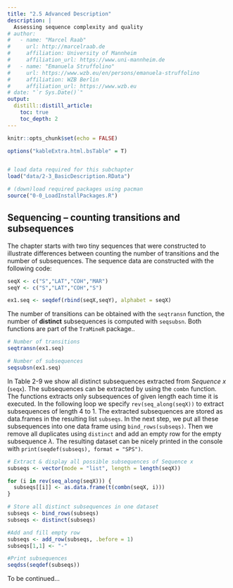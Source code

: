 ```yaml
---
title: "2.5 Advanced Description"
description: |
  Assessing sequence complexity and quality
# author:
#   - name: "Marcel Raab"
#     url: http://marcelraab.de
#     affiliation: University of Mannheim
#     affiliation_url: https://www.uni-mannheim.de
#   - name: "Emanuela Struffolino"
#     url: https://www.wzb.eu/en/persons/emanuela-struffolino
#     affiliation: WZB Berlin
#     affiliation_url: https://www.wzb.eu
# date: "`r Sys.Date()`"
output:
  distill::distill_article:
    toc: true
    toc_depth: 2
---
```


```r
knitr::opts_chunk$set(echo = FALSE)

options("kableExtra.html.bsTable" = T)


# load data required for this subchapter
load("data/2-3_BasicDescription.RData")

# (down)load required packages using pacman
source("0-0_LoadInstallPackages.R")

```

## Sequencing – counting transitions and subsequences

The chapter starts with two tiny sequences that were constructed to illustrate differences between counting the number of transitions and the number of subsequences. The sequence data are constructed with the following code:

```r
seqX <- c("S","LAT","COH","MAR")
seqY <- c("S","LAT","COH","S")

ex1.seq <- seqdef(rbind(seqX,seqY), alphabet = seqX)
```

The number of transitions can be obtained with the `seqtransn` function, the number of **distinct** subsequences is computed with `seqsubsn`. Both functions are part of the `TraMineR` package..

```r
# Number of transitions
seqtransn(ex1.seq)

# Number of subsequences
seqsubsn(ex1.seq)
```

In Table 2-9 we show all distinct subsequences extracted from *Sequence x* (`seqx`). The subsequences can be extracted by using the `combn` function. The functions extracts only subsequences of given length each time it is executed. In the following loop we specify `rev(seq_along(seqX))` to extract subsequences of length 4 to 1. The extracted subsequences are stored as data.frames in the resulting list `subseqs`. In the next step, we put all these subsequences into one data frame using `bind_rows(subseqs)`. Then we remove all duplicates using `distinct` and add an empty row for the empty subsequence $\lambda$. The resulting dataset can be nicely printed in the console with `print(seqdef(subseqs), format = "SPS")`. 


```r
# Extract & display all possible subsequences of Sequence x
subseqs <- vector(mode = "list", length = length(seqX))

for (i in rev(seq_along(seqX))) {
  subseqs[[i]] <- as.data.frame(t(combn(seqX, i)))
}

# Store all distinct subsequences in one dataset
subseqs <- bind_rows(subseqs)
subseqs <- distinct(subseqs)

#Add and fill empty row
subseqs <- add_row(subseqs, .before = 1)
subseqs[1,1] <- "-"

#Print subsequences
seqdss(seqdef(subseqs))
```


<!--
seqtransn(ex1.seq, norm = TRUE) # normalized
seqsubsn.max <- rep(alphabet(ex1.seq), length.out = max(seqlength(ex1.seq)))
seqsubsn.max <- seqsubsn(seqdef(t(seqsubsn.max)))
(log2(seqsubsn(ex1.seq))-1)/(log2(rep(seqsubsn.max,nrow(ex1.seq)))-1) # normalized
-->

To be continued...
